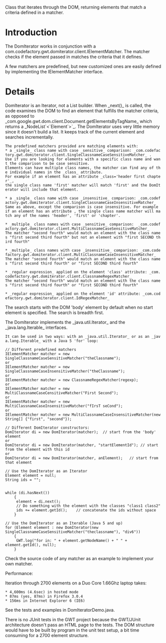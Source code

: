 Class that iterates through the DOM, returning elements that match a criteria defined in a matcher.

= Introduction =

The DomIterator works in conjunction with a com.codefactory.gwt.domiterator.client.IElementMatcher. The matcher checks if the element passed in matches the criteria that it defines.

A few matchers are predefined, but new customized ones are easily defined by implementing the IElementMatcher interface.

= Details =

DomIterator is an Iterator, not a List builder. When _next()_ is called, the code examines the DOM to find an element that fulfills the matcher criteria, as opposed to _com.google.gwt.dom.client.Document.getElementsByTagName_ which returns a _NodeList`<`Element`>`_.
The DomIterator uses very little memory since it doesn't build a list. It keeps track of the current element and searches incrementally.

 The predefined matchers provided are matching elements with:
 * a _single_ class name with case _sensitive_ comparison: _com.codefactory.gwt.domiterator.client.SingleClassnameCaseSensitiveMatcher_ .
 Use if you are looking for elements with a specific class name and want the comparison to be case sensitive.
 Elements can have multiple class names, the matcher can find any of the individual names in the _class_ attribute.
 For example if an element has an attribute _class='header first chapter'_,
 the single class name 'first' matcher will match 'first' and the DomIterator will include that element.

 * a _single_ class name with case _insensitive_ comparison: _com.codefactory.gwt.domiterator.client.SingleClassnameCaseInsensitiveMatcher_
 Same as above, except the comparison is case insensitive. For example if an element has an attribute {{{class='Header FIRST chaPTer'}}}, the single class name matcher will match any of the names 'header', 'first' or 'chapter'.

 * _multiple_ class names with case _sensitive_ comparison:  _com.codefactory.gwt.domiterator.client.MultiClassnameCaseSensitiveMatcher_
 The matcher "second fourth" would match an element with the class names "first second third fourth" but not an element with "first SECOND third fourth"

 * _multiple_ class names with case _insensitive_ comparison: _com.codefactory.gwt.domiterator.client.MultiClassnameCaseInsensitiveMatcher_
 The matcher "second fourth" would match an element with the class names "first second third fourth" or "first SECOND third fourth"

 * _regular expression_ applied on the element 'class' attribute: _com.codefactory.gwt.domiterator.client.ClassnameRegexMatcher_
 The matcher "second fourth" would match an element with the class names "first second third fourth" or "first SECOND third fourth"

 * _regular expression_ applied on the element 'id' attribute: _com.codefactory.gwt.domiterator.client.IdRegexMatcher_

The search starts with the DOM 'body' element by default when no start element is specified. The search is breadth first.

The DomIterator implements the _java.util.Iterator_ and the _java.lang.Iterable_ interfaces.
 It can be used in two ways: with an _java.util.Iterator_ or as an _java.lang.Iterable_ with a Java 5 'for' loop:
<pre>
// Different predefined matchers
IElementMatcher matcher = new SingleClassnameCaseSensitiveMatcher("theClassname");
or
IElementMatcher matcher = new SingleClassnameCaseInsensitiveMatcher("theClassname");
or
IElementMatcher matcher = new ClassnameRegexMatcher(regexp);
or
IElementMatcher matcher = new MultiClassnameCaseCensitiveMatcher("First Second");
or
IElementMatcher matcher = new MultiClassnameCaseInsensitiveMatcher("fIrsT seCond");
or
IElementMatcher matcher = new MultiClassnameCaseInsensitiveMatcher(new String[] {"first", "second"});

// Different DomIterator constructors:
DomIterator di = new DomIterator(matcher);	// start from the 'body' element
or
DomIterator di = new DomIterator(matcher, "startElementId"); // start from the element with this id
or
DomIterator di = new DomIterator(matcher, anElement);	// start from that element

// Use the DomIterator as an Iterator
Element element = null;
String ids = "";


while (di.hasNext())
   	{
   	 element = di.next();
   	 // Do something with the element with the classes "class1 class2"
   	 ids += element.getId();	// concatenate the ids without space
   	}

// Use the DomIterator as an Iterable (Java 5 and up)
for (Element element : new DomIterator(new SingleClassnameCaseSensitiveMatcher("theclassname"), "div6"))
   	{
   	 GWT.log("for in: " + element.getNodeName() + " " + element.getId(), null);
   	}
</pre>

Check the source code of any matcher as an example to implement your own matcher.

Performance:

Iteration through 2700 elements on a Duo Core 1.66Ghz laptop takes:
 * 4,600ms (4.6sec) in hosted mode
 * 87ms (yes, 87ms) in Firefox 3.0.4
 * 156ms in Internet Explorer 6 (IE6)

See the tests and examples in DomIteratorDemo.java.

There is no JUnit tests in the GWT project because the GWT/JUnit architecture doesn't pass an HTML page to the tests. The DOM structure would have to be built by program in the unit test setup, a bit time consuming for a 2700 element structure.